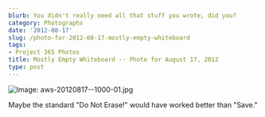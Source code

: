 ```yaml
---
blurb: You didn't really need all that stuff you wrote, did you?
category: Photographs
date: '2012-08-17'
slug: /photo-for-2012-08-17-mostly-empty-whiteboard
tags:
- Project 365 Photos
title: Mostly Empty Whiteboard -- Photo for August 17, 2012
type: post
---
```



![Image: aws-20120817--1000-01.jpg](/aws-20120817--1000-01.jpg)

Maybe the standard "Do Not Erase!" would have worked better than "Save."